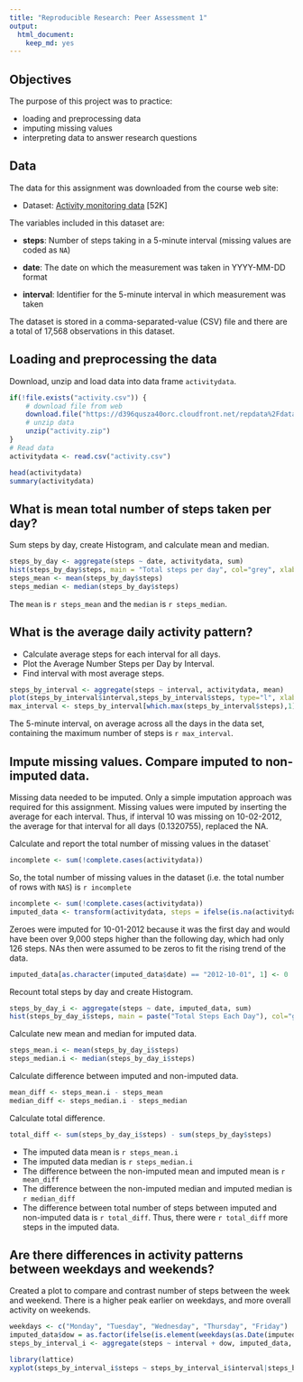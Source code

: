 ---
title: "Reproducible Research: Peer Assessment 1"  
output: 
  html_document: 
    keep_md: yes
---

## Objectives

The purpose of this project was to practice:

* loading and preprocessing data
* imputing missing values
* interpreting data to answer research questions

## Data  
The data for this assignment was downloaded from the course web
site:

* Dataset: [Activity monitoring data]("https://d396qusza40orc.cloudfront.net/repdata%2Fdata%2Factivity.zip") [52K]

The variables included in this dataset are:

* **steps**: Number of steps taking in a 5-minute interval (missing
    values are coded as `NA`)

* **date**: The date on which the measurement was taken in YYYY-MM-DD
    format

* **interval**: Identifier for the 5-minute interval in which
    measurement was taken

The dataset is stored in a comma-separated-value (CSV) file and there are a total of 17,568 observations in this dataset.

## Loading and preprocessing the data

Download, unzip and load data into data frame `activitydata`. 

```{r}
if(!file.exists("activity.csv")) {
    # download file from web
    download.file("https://d396qusza40orc.cloudfront.net/repdata%2Fdata%2Factivity.zip", destfile = "activity.zip", mode="wb")
    # unzip data 
    unzip("activity.zip")
}
# Read data
activitydata <- read.csv("activity.csv")

```

```{r}
head(activitydata)
summary(activitydata)
```

## What is mean total number of steps taken per day?  
Sum steps by day, create Histogram, and calculate mean and median.

```{r} 
steps_by_day <- aggregate(steps ~ date, activitydata, sum)
hist(steps_by_day$steps, main = "Total steps per day", col="grey", xlab="Number of steps")
steps_mean <- mean(steps_by_day$steps)
steps_median <- median(steps_by_day$steps)

```

The `mean` is `r steps_mean` and the `median` is `r steps_median`.

## What is the average daily activity pattern?

* Calculate average steps for each interval for all days. 
* Plot the Average Number Steps per Day by Interval. 
* Find interval with most average steps. 

```{r}
steps_by_interval <- aggregate(steps ~ interval, activitydata, mean)
plot(steps_by_interval$interval,steps_by_interval$steps, type="l", xlab="Interval", ylab="Number of Steps",main="Average Number of Steps per Day by Interval")
max_interval <- steps_by_interval[which.max(steps_by_interval$steps),1]
```

The 5-minute interval, on average across all the days in the data set, containing the maximum number of steps is `r max_interval`.

## Impute missing values. Compare imputed to non-imputed data.  

Missing data needed to be imputed. Only a simple imputation approach was required for this assignment. 
Missing values were imputed by inserting the average for each interval. Thus, if interval 10 was missing on 10-02-2012, the average for that interval for all days (0.1320755), replaced the NA. 


Calculate and report the total number of missing values in the dataset`

```{r}
incomplete <- sum(!complete.cases(activitydata))
```

So, the total number of missing values in the dataset (i.e. the total number of rows with `NAS`) is `r incomplete`

```{r}
incomplete <- sum(!complete.cases(activitydata))
imputed_data <- transform(activitydata, steps = ifelse(is.na(activitydata$steps), steps_by_interval$steps[match(activitydata$interval, steps_by_interval$interval)], activitydata$steps))
```

Zeroes were imputed for 10-01-2012 because it was the first day and would have been over 9,000 steps higher than the following day, which had only 126 steps. NAs then were assumed to be zeros to fit the rising trend of the data. 

```{r}
imputed_data[as.character(imputed_data$date) == "2012-10-01", 1] <- 0
```

Recount total steps by day and create Histogram. 

```{r}
steps_by_day_i <- aggregate(steps ~ date, imputed_data, sum)
hist(steps_by_day_i$steps, main = paste("Total Steps Each Day"), col="green", xlab="Number of Steps")
```


Calculate new mean and median for imputed data. 
```{r}
steps_mean.i <- mean(steps_by_day_i$steps)
steps_median.i <- median(steps_by_day_i$steps)
```

Calculate difference between imputed and non-imputed data.
```{r}
mean_diff <- steps_mean.i - steps_mean
median_diff <- steps_median.i - steps_median
```

Calculate total difference.
```{r}
total_diff <- sum(steps_by_day_i$steps) - sum(steps_by_day$steps)
```

* The imputed data mean is `r steps_mean.i`
* The imputed data median is `r steps_median.i`
* The difference between the non-imputed mean and imputed mean is `r mean_diff`
* The difference between the non-imputed median and imputed median is `r median_diff`
* The difference between total number of steps between imputed and non-imputed data is `r total_diff`. Thus, there were `r total_diff` more steps in the imputed data.

## Are there differences in activity patterns between weekdays and weekends?

Created a plot to compare and contrast number of steps between the week and weekend. There is a higher peak earlier on weekdays, and more overall activity on weekends.  

``` {r}
weekdays <- c("Monday", "Tuesday", "Wednesday", "Thursday", "Friday")
imputed_data$dow = as.factor(ifelse(is.element(weekdays(as.Date(imputed_data$date)),weekdays), "Weekday", "Weekend"))
steps_by_interval_i <- aggregate(steps ~ interval + dow, imputed_data, mean)

library(lattice)
xyplot(steps_by_interval_i$steps ~ steps_by_interval_i$interval|steps_by_interval_i$dow, main="Comparison of average steps per day by interval",xlab="5-minute interval", ylab="Average number of steps",layout=c(1,2), type="l")
```

